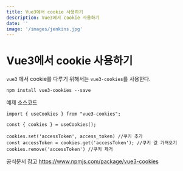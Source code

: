 ```yaml
---
title: Vue3에서 cookie 사용하기
description: Vue3에서 cookie 사용하기
date: ''
image: '/images/jenkins.jpg'
---
```


# Vue3에서 cookie 사용하기

`vue3` 에서 cookie를 다루기 위해서는 `vue3-cookies`를 사용한다.

```shell:terminal
npm install vue3-cookies --save
```


예제 소스코드
```javascript:Component.vue
import { useCookies } from "vue3-cookies";

const { cookies } = useCookies();

cookies.set('accessToken', access_token) //쿠키 추가
const accessToken = cookies.get('accessToken'); //쿠키 값 가져오기
cookies.remove('accessToken') //쿠키 제거

```

공식문서 참고
https://www.npmjs.com/package/vue3-cookies